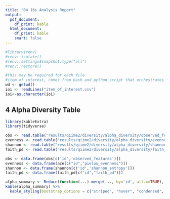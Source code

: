 ---
title: "04 16s Analysis Report"
output:
  pdf_document:
    df_print: kable
  html_document:
    df_print: kable
    smart: false
---

```{r init renv, message=FALSE, warning=FALSE, include=FALSE}
#library(renv)
#renv::isolate()
#renv::settings$snapshot.type("all")
#renv::restore()
```

```{r parse item of interest and make outdir for figures, echo=FALSE, message=FALSE, warning=FALSE}
#this may be required for each file
#item of interest, comes from bash and python script that orchestrates everything
wd <- getwd()
ioi <- readLines("item_of_interest.csv")
ioi<-as.character(ioi)
```



## 4 Alpha Diversity Table

```{r echo=FALSE, message=FALSE, warning=FALSE}
library(kableExtra)
library(tidyverse)

obs <- read.table("results/qiime2/diversity/alpha_diversity/observed_features_vector/metadata.tsv", header = TRUE)
evenness <- read.table("results/qiime2/diversity/alpha_diversity/evenness_vector/metadata.tsv", header=TRUE)
shannon <- read.table("results/qiime2/diversity/alpha_diversity/shannon_vector/metadata.tsv", header = TRUE)
faith_pd <- read.table("results/qiime2/diversity/alpha_diversity/faith_pd_vector/metadata.tsv", header=TRUE)

obs <- data.frame(obs[c('id','observed_features')])
evenness <- data.frame(ace[c("id","pielou_evenness")])
shannon <- data.frame(shannon[c('id','shannon_entropy')])
faith_pd <- data.frame(faith_pd[c("id","faith_pd")])

alpha_summary <- Reduce(function(...) merge(..., by='id', all.x=TRUE), list(obs,evenness,shannon,faith_pd))
kable(alpha_summary) %>% 
  kable_styling(bootstrap_options = c("striped", "hover", "condensed", "responsive"))
```


